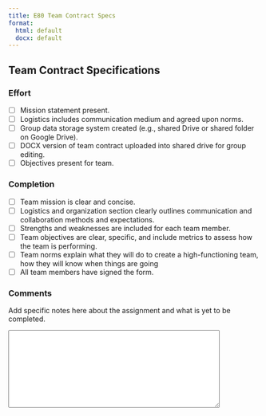 ```yaml
---
title: E80 Team Contract Specs
format:
  html: default
  docx: default
---
```


## Team Contract Specifications

### Effort

- [ ] Mission statement present.
- [ ] Logistics includes communication medium and agreed upon norms.
- [ ] Group data storage system created (e.g., shared Drive or shared folder on Google Drive).
- [ ] DOCX version of team contract uploaded into shared drive for group editing.
- [ ] Objectives present for team.

### Completion

- [ ] Team mission is clear and concise.
- [ ] Logistics and organization section clearly outlines communication and collaboration methods and expectations.
- [ ] Strengths and weaknesses are included for each team member.
- [ ] Team objectives are clear, specific, and include metrics to assess how the team is performing.
- [ ] Team norms explain what they will do to create a high-functioning team, how they will know when things are going
- [ ] All team members have signed the form.
 

### Comments

Add specific notes here about the assignment and what is yet to be completed.

<textarea id="comments" name="comments" rows="10" cols="50">

</textarea>